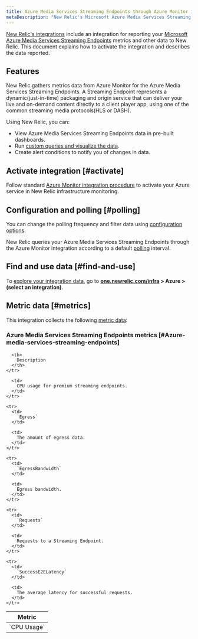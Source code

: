 ```yaml
---
title: Azure Media Services Streaming Endpoints through Azure Monitor integration
metaDescription: "New Relic's Microsoft Azure Media Services Streaming Endpoints integration: what data it reports and how to enable it."
---
```


[New Relic's integrations](/docs/infrastructure/integrations-getting-started/getting-started/introduction-infrastructure-integrations) include an integration for reporting your [Microsoft Azure Media Services Streaming Endpoints](https://learn.microsoft.com/en-us/azure/media-services/latest/stream-streaming-endpoint-concept) metrics and other data to New Relic. This document explains how to activate the integration and describes the data reported.

## Features

New Relic gathers metrics data from Azure Monitor for the Azure Media Services Streaming Endpoints. A Streaming Endpoint represents a dynamic(just-in-time) packaging and origin service that can deliver your live and on-demand content directly to a client player app, using one of the common streaming media protocols(HLS or DASH).

Using New Relic, you can:

* View Azure Media Services Streaming Endpoints data in pre-built dashboards.
* Run [custom queries and visualize the data](/docs/infrastructure/integrations-getting-started/getting-started/use-integration-data-new-relic-insights).
* Create alert conditions to notify you of changes in data.

## Activate integration [#activate]

Follow standard [Azure Monitor integration procedure](/docs/infrastructure/microsoft-azure-integrations/azure-integrations-list/azure-monitor) to activate your Azure service in New Relic infrastructure monitoring.

## Configuration and polling [#polling]

You can change the polling frequency and filter data using [configuration options](/docs/infrastructure/microsoft-azure-integrations/azure-integrations-list/azure-monitor/#settings).

New Relic queries your Azure Media Services Streaming Endpoints through the Azure Monitor integration according to a default [polling](/docs/infrastructure/microsoft-azure-integrations/azure-integrations-list/azure-monitor/#settings) interval.

## Find and use data [#find-and-use]

To [explore your integration data](/docs/infrastructure/integrations/find-use-infrastructure-integration-data), go to **[one.newrelic.com/infra](https://one.newrelic.com/infra) > Azure > (select an integration)**.

## Metric data [#metrics]

This integration collects the following [metric data](/docs/infrastructure/integrations-getting-started/getting-started/understand-integration-data-data-types#metric):

### Azure Media Services Streaming Endpoints metrics [#Azure-media-services-streaming-endpoints]

<table>
  <thead>
    <tr>
      <th style={{ width: "300px" }}>
        Metric
      </th>

      <th>
        Description
      </th>
    </tr>
  </thead>

  <tbody>
    <tr>
      <td>
        `CPU Usage`
      </td>

      <td>
        CPU usage for premium streaming endpoints.
      </td>
    </tr>

    <tr>
      <td>
        `Egress`
      </td>

      <td>
        The amount of egress data.
      </td>
    </tr>

    <tr>
      <td>
        `EgressBandwidth`
      </td>

      <td>
        Egress bandwidth.
      </td>
    </tr>

    <tr>
      <td>
        `Requests`
      </td>

      <td>
        Requests to a Streaming Endpoint.
      </td>
    </tr>

    <tr>
      <td>
        `SuccessE2ELatency`
      </td>

      <td>
        The average latency for successful requests.
      </td>
    </tr>
  </tbody>
</table>
